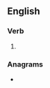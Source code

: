 ==English==

===Verb===
{{head|en|verb form}}

# {{present participle of|en|resettle|nocat=1}}

===Anagrams===
* {{anagrams|en|a=eegilnrstt|letterings|streetling}}